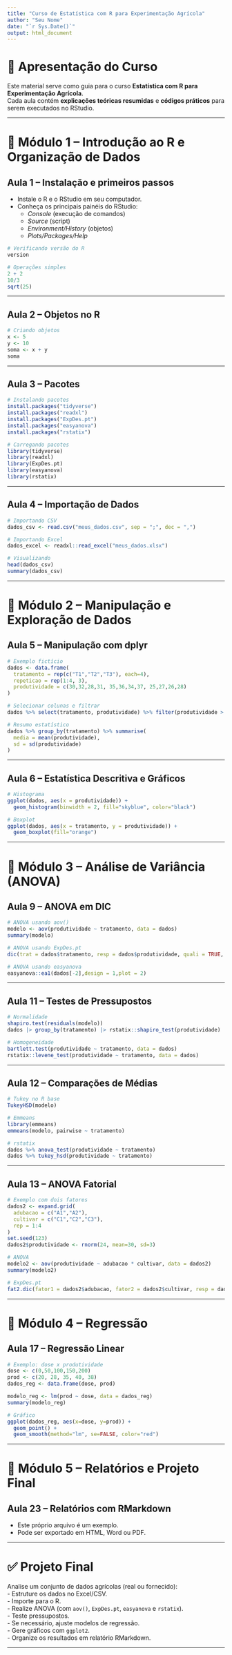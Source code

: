 ---
title: "Curso de Estatística com R para Experimentação Agrícola"
author: "Seu Nome"
date: "`r Sys.Date()`"
output: html_document
---

# 📘 Apresentação do Curso

Este material serve como guia para o curso **Estatística com R para Experimentação Agrícola**.  
Cada aula contém **explicações teóricas resumidas** e **códigos práticos** para serem executados no RStudio.  

---

# 🔹 Módulo 1 – Introdução ao R e Organização de Dados

## Aula 1 – Instalação e primeiros passos

- Instale o R e o RStudio em seu computador.  
- Conheça os principais painéis do RStudio:  
  - *Console* (execução de comandos)  
  - *Source* (script)  
  - *Environment/History* (objetos)  
  - *Plots/Packages/Help*  

```{r}
# Verificando versão do R
version

# Operações simples
2 + 2
10/3
sqrt(25)
```

---

## Aula 2 – Objetos no R

```{r}
# Criando objetos
x <- 5
y <- 10
soma <- x + y
soma
```

---

## Aula 3 – Pacotes

```{r}
# Instalando pacotes
install.packages("tidyverse")
install.packages("readxl")
install.packages("ExpDes.pt")
install.packages("easyanova")
install.packages("rstatix")

# Carregando pacotes
library(tidyverse)
library(readxl)
library(ExpDes.pt)
library(easyanova)
library(rstatix)
```

---

## Aula 4 – Importação de Dados

```{r}
# Importando CSV
dados_csv <- read.csv("meus_dados.csv", sep = ";", dec = ",")

# Importando Excel
dados_excel <- readxl::read_excel("meus_dados.xlsx")

# Visualizando
head(dados_csv)
summary(dados_csv)
```

---

# 🔹 Módulo 2 – Manipulação e Exploração de Dados

## Aula 5 – Manipulação com dplyr

```{r}
# Exemplo fictício
dados <- data.frame(
  tratamento = rep(c("T1","T2","T3"), each=4),
  repeticao = rep(1:4, 3),
  produtividade = c(30,32,28,31, 35,36,34,37, 25,27,26,28)
)

# Selecionar colunas e filtrar
dados %>% select(tratamento, produtividade) %>% filter(produtividade > 30)

# Resumo estatístico
dados %>% group_by(tratamento) %>% summarise(
  media = mean(produtividade),
  sd = sd(produtividade)
)
```

---

## Aula 6 – Estatística Descritiva e Gráficos

```{r}
# Histograma
ggplot(dados, aes(x = produtividade)) +
  geom_histogram(binwidth = 2, fill="skyblue", color="black")

# Boxplot
ggplot(dados, aes(x = tratamento, y = produtividade)) +
  geom_boxplot(fill="orange")
```
---

# 🔹 Módulo 3 – Análise de Variância (ANOVA)

## Aula 9 – ANOVA em DIC

```{r}
# ANOVA usando aov()
modelo <- aov(produtividade ~ tratamento, data = dados)
summary(modelo)

# ANOVA usando ExpDes.pt
dic(trat = dados$tratamento, resp = dados$produtividade, quali = TRUE, mcomp = "tukey")

# ANOVA usando easyanova
easyanova::ea1(dados[-2],design = 1,plot = 2)
```

---

## Aula 11 – Testes de Pressupostos

```{r}
# Normalidade
shapiro.test(residuals(modelo))
dados |> group_by(tratamento) |> rstatix::shapiro_test(produtividade)

# Homogeneidade
bartlett.test(produtividade ~ tratamento, data = dados)
rstatix::levene_test(produtividade ~ tratamento, data = dados)
```

---

## Aula 12 – Comparações de Médias

```{r}
# Tukey no R base
TukeyHSD(modelo)

# Emmeans
library(emmeans)
emmeans(modelo, pairwise ~ tratamento)

# rstatix
dados %>% anova_test(produtividade ~ tratamento)
dados %>% tukey_hsd(produtividade ~ tratamento)
```

---

## Aula 13 – ANOVA Fatorial

```{r}
# Exemplo com dois fatores
dados2 <- expand.grid(
  adubacao = c("A1","A2"),
  cultivar = c("C1","C2","C3"),
  rep = 1:4
)
set.seed(123)
dados2$produtividade <- rnorm(24, mean=30, sd=3)

# ANOVA
modelo2 <- aov(produtividade ~ adubacao * cultivar, data = dados2)
summary(modelo2)

# ExpDes.pt
fat2.dic(fator1 = dados2$adubacao, fator2 = dados2$cultivar, resp = dados2$produtividade, quali = c(TRUE,TRUE), mcomp = "tukey")
```

---

# 🔹 Módulo 4 – Regressão

## Aula 17 – Regressão Linear

```{r}
# Exemplo: dose x produtividade
dose <- c(0,50,100,150,200)
prod <- c(20, 28, 35, 40, 38)
dados_reg <- data.frame(dose, prod)

modelo_reg <- lm(prod ~ dose, data = dados_reg)
summary(modelo_reg)

# Gráfico
ggplot(dados_reg, aes(x=dose, y=prod)) +
  geom_point() +
  geom_smooth(method="lm", se=FALSE, color="red")
```
---

# 🔹 Módulo 5 – Relatórios e Projeto Final

## Aula 23 – Relatórios com RMarkdown

- Este próprio arquivo é um exemplo.  
- Pode ser exportado em HTML, Word ou PDF.  

---

# ✅ Projeto Final

Analise um conjunto de dados agrícolas (real ou fornecido):  
- Estruture os dados no Excel/CSV.  
- Importe para o R.  
- Realize ANOVA (com `aov()`, `ExpDes.pt`, `easyanova` e `rstatix`).  
- Teste pressupostos.  
- Se necessário, ajuste modelos de regressão.  
- Gere gráficos com `ggplot2`.  
- Organize os resultados em relatório RMarkdown.

---
